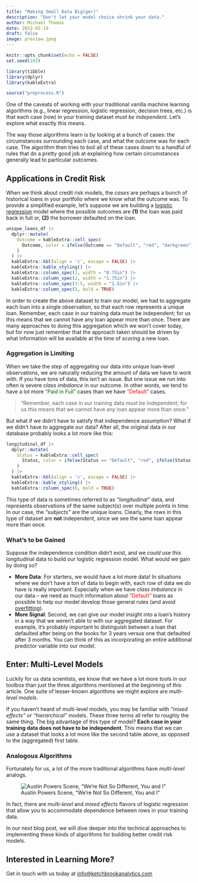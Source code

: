 ```yaml
---
title: "Making Small Data Big(ger)"
description: "Don't let your model choice shrink your data."
author: Michael Thomas
date: 2022-02-19
draft: false
image: preview.jpeg
---
```


```r
knitr::opts_chunk$set(echo = FALSE)
set.seed(243)

library(tibble)
library(dplyr)
library(kableExtra)

source("preprocess.R")
```

One of the caveats of working with your traditional vanilla machine learning algorithms (e.g., linear regression, logistic regression, decision trees, etc.) is that each case (row) in your training dataset *must be independent*. Let's explore what exactly this means.

The way those algorithms learn is by looking at a bunch of cases: the circumstances surrounding each case, and what the outcome was for each case. The algorithm then tries to boil all of these cases down to a handful of rules that do a pretty good job at explaining how certain circumstances generally lead to particular outcomes. 

## Applications in Credit Risk

When we think about credit risk models, the *cases* are perhaps a bunch of historical loans in your portfolio where we know what the outcome was. To provide a simplified example, let's suppose we are building a [logistic regression](https://en.wikipedia.org/wiki/Logistic_regression) model where the possible outcomes are **(1)** the loan was paid back in full or, **(2)** the borrower defaulted on the loan.

```r
unique_loans_df |> 
  dplyr::mutate(
    Outcome = kableExtra::cell_spec(
      Outcome, color = ifelse(Outcome == "Default", "red", "darkgreen")
    )
  ) |> 
  kableExtra::kbl(align = 'c', escape = FALSE) |> 
  kableExtra::kable_styling() |> 
  kableExtra::column_spec(1, width = "0.75in") |> 
  kableExtra::column_spec(2, width = "1.75in") |> 
  kableExtra::column_spec(3:5, width = "1.5in") |> 
  kableExtra::column_spec(5, bold = TRUE)
```

In order to create the above dataset to train our model, we had to aggregate each loan into a single observation, so that each row represents a unique loan. Remember, each case in our training data must be independent; for us this means that we cannot have any loan appear more than once. There are many approaches to doing this aggregation which we won't cover today, but for now just remember that the approach taken should be driven by what information will be available at the time of *scoring* a new loan.

### Aggregation is Limiting

When we take the step of aggregating our data into unique loan-level observations, we are naturally reducing the amount of data we have to work with. If you have tons of data, this isn't an issue. But one issue we run into often is severe *class imbalance* in our outcome. In other words, we tend to have a lot more <span style="color: darkgreen;">"Paid in Full"</span> cases than we have <span style="color: red;">"Default"</span> cases.

> "Remember, each case in our training data must be independent; for us this means that we cannot have any loan appear more than once."

But what if we didn't have to satisfy that independence assumption? What if we didn't have to aggregate our data? After all, the original data in our database probably looks a lot more like this:

```r
longitudinal_df |> 
  dplyr::mutate(
    Status = kableExtra::cell_spec(
      Status, color = ifelse(Status == "Default", "red", ifelse(Status == "Paid in Full", "darkgreen", "gray"))
    )
  ) |> 
  kableExtra::kbl(align = 'c', escape = FALSE) |> 
  kableExtra::kable_styling() |> 
  kableExtra::column_spec(6, bold = TRUE)
```

This type of data is sometimes referred to as *"longitudinal"* data, and represents observations of the same subject(s) over multiple points in time. In our case, the *"subjects"* are the unique loans. Clearly, the rows in this type of dataset are **not** independent, since we see the same loan appear more than once.

### What's to be Gained

Suppose the independence condition didn't exist, and we *could* use this longitudinal data to build our logistic regression model. What would we gain by doing so?

* **More Data**: For starters, we would have a lot more data! In situations where we don't have a ton of data to begin with, each row of data we *do* have is really important. Especially when we have *class imbalance* in our data -- we need as much information about <span style="color: red;">"Default"</span> loans as possible to help our model develop those general rules (and avoid [overfitting](https://en.wikipedia.org/wiki/Overfitting)).
* **More Signal**: Second, we can give our model insight into a loan's history in a way that we weren't able to with our aggregated dataset. For example, it's probably important to distinguish between a loan that defaulted after being on the books for 3 years versus one that defaulted after 3 months. You can think of this as incorporating an entire additional predictor variable into our model. 

## Enter: Multi-Level Models

Luckily for us data scientists, we know that we have a lot more tools in our toolbox than just the three algorithms mentioned at the beginning of this article. One suite of lesser-known algorithms we might explore are *multi-level models*. 

If you haven't heard of multi-level models, you may be familiar with *"mixed effects"* or *"hierarchical"* models. These three terms all refer to roughly the same thing. The big advantage of this type of model? **Each case in your training data does not have to be independent**. This means that we can use a dataset that looks a lot more like the second table above, as opposed to the (aggregated) first table.

### Analogous Algorithms

Fortunately for us, a lot of the more traditional algorithms have *multi-level* analogs.

![Austin Powers Scene, "We're Not So Different, You and I"](not_so_different.gif)

In fact, there are *multi-level* and *mixed effects* flavors of logistic regression that allow you to accommodate dependence between rows in your training data.

In our next blog post, we will dive deeper into the technical approaches to implementing these kinds of algorithms for building better credit risk models. 

## Interested in Learning More?

Get in touch with us today at [info@ketchbrookanalytics.com](mailto:info@ketchbrookanalytics.com)
